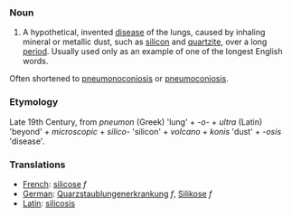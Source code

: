 ===Noun===

# A hypothetical, invented [[disease]] of the lungs, caused by inhaling mineral or metallic dust, such as [[silicon]] and [[quartzite]], over a long [[period]].  Usually used only as an example of one of the longest English words.

Often shortened to [[pneumonoconiosis]] or [[pneumoconiosis]].

===Etymology===

Late 19th Century, from ''pneumon'' (Greek) 'lung' + ''-o-'' + ''ultra'' (Latin) 'beyond' + ''microscopic'' + ''silico-'' 'silicon' + ''volcano'' + ''konis'' 'dust' + ''-osis'' 'disease'.

===Translations===

*[[French]]: [[silicose]] ''f''
*[[German]]: [[Quarzstaublungenerkrankung]] ''f'', [[Silikose]] ''f''
*[[Latin]]: [[silicosis]]